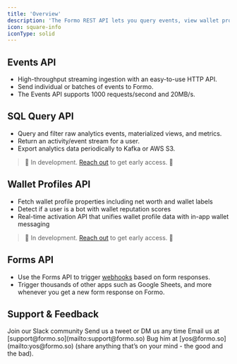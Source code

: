 ```yaml
---
title: 'Overview'
description: 'The Formo REST API lets you query events, view wallet profile data, and configure webhooks.'
icon: square-info
iconType: solid
---
```


## Events API

- High-throughput streaming ingestion with an easy-to-use HTTP API.
- Send individual or batches of events to Formo.
- The Events API supports 1000 requests/second and 20MB/s.

## SQL Query API

- Query and filter raw analytics events, materialized views, and metrics.
- Return an activity/event stream for a user.
- Export analytics data periodically to Kafka or AWS S3.

> 🚧 In development. <a href="https://cal.com/formo/30min">Reach out</a> to get early access. 🚧

## Wallet Profiles API

- Fetch wallet profile properties including net worth and wallet labels
- Detect if a user is a bot with wallet reputation scores
- Real-time activation API that unifies wallet profile data with in-app wallet messaging

> 🚧 In development. <a href="https://cal.com/formo/30min">Reach out</a> to get early access. 🚧

## Forms API

- Use the Forms API to trigger [webhooks](/api-reference/webhooks) based on form responses. 
- Trigger thousands of other apps such as Google Sheets, and more whenever you get a new form response on Formo.

## Support & Feedback

<CardGroup cols={2}>
  <Card title="Slack" icon="slack" href="https://formo.so/slack">
    Join our Slack community
  </Card>
  <Card title="Twitter" icon="x" href="https://x.com/getformo">
    Send us a tweet or DM us any time
  </Card>
  <Card title="Email" icon="envelope" href="mailto:support@formo.so">
    Email us at [support@formo.so](mailto:support@formo.so)
  </Card>
  <Card title="Founder" icon="comments" href="mailto:yos@formo.so">
    Bug him at [yos@formo.so](mailto:yos@formo.so) (share anything that’s on your mind - the good and the bad).
  </Card>
</CardGroup>